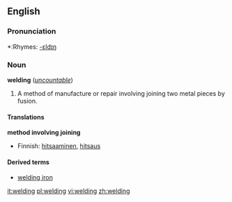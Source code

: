 ==English==
{{wikipedia}}

===Pronunciation===
*:Rhymes: [[Rhymes:English:-ɛldɪŋ|-ɛldɪŋ]]

===Noun===
'''welding''' (''[[uncountable]]'')

#A method of manufacture or repair involving joining two metal pieces by fusion. <!-- Some form of heat is normaly used such as an acetylene flame or electric arc, and the fusion may be [[autogenous]] or with the addition of a similar metal to the [[weld pool]]-->

====Translations====
'''method involving joining'''
{{top}}
*Finnish: [[hitsaaminen]], [[hitsaus]]
{{mid}}
{{bottom}}

====Derived terms====
*[[welding iron]]

[[it:welding]]
[[pl:welding]]
[[vi:welding]]
[[zh:welding]]